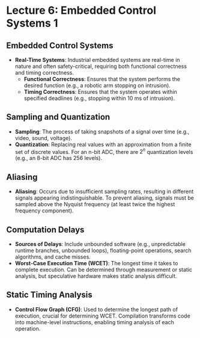 <!-- lecture6_embedded_control1.qmd -->

# Lecture 6: Embedded Control Systems 1

## Embedded Control Systems
- **Real-Time Systems**: Industrial embedded systems are real-time in nature and often safety-critical, requiring both functional correctness and timing correctness.
  - **Functional Correctness**: Ensures that the system performs the desired function (e.g., a robotic arm stopping on intrusion).
  - **Timing Correctness**: Ensures that the system operates within specified deadlines (e.g., stopping within 10 ms of intrusion).

## Sampling and Quantization
- **Sampling**: The process of taking snapshots of a signal over time (e.g., video, sound, voltage).
- **Quantization**: Replacing real values with an approximation from a finite set of discrete values. For an n-bit ADC, there are $2^n$ quantization levels (e.g., an 8-bit ADC has 256 levels).

## Aliasing
- **Aliasing**: Occurs due to insufficient sampling rates, resulting in different signals appearing indistinguishable. To prevent aliasing, signals must be sampled above the Nyquist frequency (at least twice the highest frequency component).

## Computation Delays
- **Sources of Delays**: Include unbounded software (e.g., unpredictable runtime branches, unbounded loops), floating-point operations, search algorithms, and cache misses.
- **Worst-Case Execution Time (WCET)**: The longest time it takes to complete execution. Can be determined through measurement or static analysis, but speculative hardware makes static analysis difficult.

## Static Timing Analysis
- **Control Flow Graph (CFG)**: Used to determine the longest path of execution, crucial for determining WCET. Compilation transforms code into machine-level instructions, enabling timing analysis of each operation.